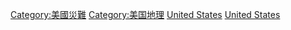 [[Category:美國災難|Category:美國災難]]
[[Category:美国地理|Category:美国地理]]
[[Category:北美洲自然災害|United States]]
[[Category:各國自然災害|United States]]
